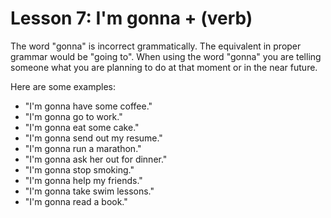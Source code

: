 # Lesson 7: I'm gonna + (verb)

The word "gonna" is incorrect grammatically.
The equivalent in proper grammar would be "going to".
When using the word "gonna" you are telling someone what you are
planning to do at that moment or in the near future.

Here are some examples:

- "I'm gonna have some coffee."
- "I'm gonna go to work."
- "I'm gonna eat some cake."
- "I'm gonna send out my resume."
- "I'm gonna run a marathon."
- "I'm gonna ask her out for dinner."
- "I'm gonna stop smoking."
- "I'm gonna help my friends."
- "I'm gonna take swim lessons."
- "I'm gonna read a book."
